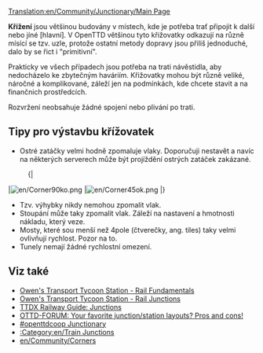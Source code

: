 [[Translation:en/Community/Junctionary/Main Page]]
{{cs/Obsah}}

'''Křížení''' jsou většinou budovány v místech, kde je potřeba trať připojit k další nebo jíné [hlavní]. V OpenTTD většinou tyto křižovatky odkazují na různě mísící se tzv. uzle, protože ostatní metody dopravy jsou přiliš jednoduché, dalo by se řict i "primitivní".

Prakticky ve všech případech jsou potřeba na trati návěstidla, aby nedocházelo ke zbytečným haváriím. Křižovatky mohou být různě veliké, náročné a komplikované, záleží jen na podmínkách, kde chcete stavit a na finančnich prostředcích.

Rozvržení neobsahuje žádné spojení nebo plivání po trati.
==Tipy pro výstavbu křížovatek==

* Ostré zatáčky velmi hodně zpomaluje vlaky. Doporučuji nestavět a navíc na některých serverech může být projíždění ostrých zatáček zakázané.
:{|
|[[File:en/Corner90ko.png]]
|[[File:en/Corner45ok.png]]
|}
* Tzv. výhybky nikdy nemohou zpomalit vlak.
* Stoupání může taky zpomalit vlak. Záleží na nastavení a hmotnosti nákladu, který veze.
* Mosty, které sou menší než 4pole (čtverečky, ang. tiles) taky velmi ovlivňují rychlost. Pozor na to.
* Tunely nemají žádné rychlostní omezení.

==Viz také==
* [http://www.transporttycoon.net/rail Owen's Transport Tycoon Station - Rail Fundamentals]
* [http://www.transporttycoon.net/junctions Owen's Transport Tycoon Station - Rail Junctions]
* [http://uwe.s2000.ws/ttdx/network/junctions.php?lang=en TTDX Railway Guide: Junctions]
* [http://www.tt-forums.net/viewtopic.php?p=251709#251709 OTTD-FORUM: Your favorite junction/station layouts? Pros and cons!]
* [http://wiki.openttdcoop.org/Junctionary #openttdcoop Junctionary]
* [[:Category:en/Train Junctions]]
* [[en/Community/Corners]]